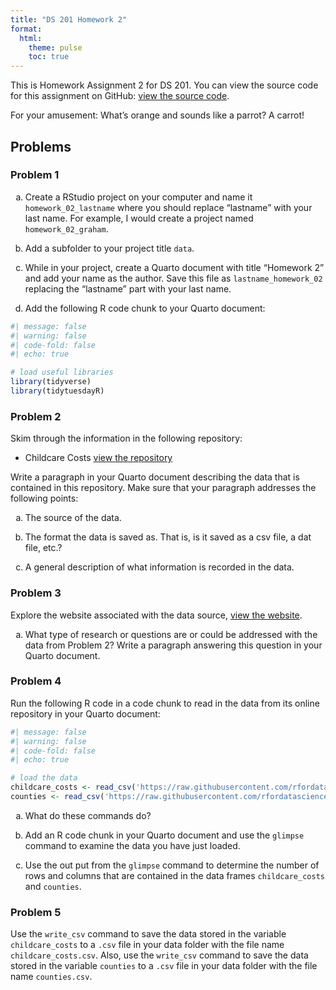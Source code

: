 ```yaml
---
title: "DS 201 Homework 2"
format: 
  html:
    theme: pulse 
    toc: true 
---
```


This is Homework Assignment 2 for DS 201. You can view the source code for this assignment on GitHub: [view the source code](https://github.com/jmgraham30/ds_201_assignments/blob/main/homework_02/index.qmd).

For your amusement: What's orange and sounds like a parrot? A carrot!

## Problems

### Problem 1

a. Create a RStudio project on your computer and name it `homework_02_lastname` where you should replace "lastname" with your last name. For example, I would create a project named `homework_02_graham`. 

b. Add a subfolder to your project title `data`. 

c. While in your project, create a Quarto document with title "Homework 2" and add your name as the author. Save this file as `lastname_homework_02` replacing the "lastname" part with your last name.

d. Add the following R code chunk to your Quarto document:

```r
#| message: false
#| warning: false
#| code-fold: false
#| echo: true

# load useful libraries
library(tidyverse)
library(tidytuesdayR)
```

### Problem 2

Skim through the information in the following repository:

- Childcare Costs [view the repository](https://github.com/rfordatascience/tidytuesday/blob/master/data/2023/2023-05-09/readme.md)

Write a paragraph in your Quarto document describing the data that is contained in this repository. Make sure that your paragraph addresses the following points:

a. The source of the data. 

b. The format the data is saved as. That is, is it saved as a csv file, a dat file, etc.?

c. A general description of what information is recorded in the data.

### Problem 3

Explore the website associated with the data source, [view the website](https://www.dol.gov/agencies/wb/topics/featured-childcare).

a. What type of research or questions are or could be addressed with the data from Problem 2? Write a paragraph answering this question in your Quarto document. 

### Problem 4

Run the following R code in a code chunk to read in the data from its online repository in your Quarto document:

```r
#| message: false
#| warning: false
#| code-fold: false
#| echo: true

# load the data
childcare_costs <- read_csv('https://raw.githubusercontent.com/rfordatascience/tidytuesday/master/data/2023/2023-05-09/childcare_costs.csv')
counties <- read_csv('https://raw.githubusercontent.com/rfordatascience/tidytuesday/master/data/2023/2023-05-09/counties.csv')
```

a. What do these commands do? 

b. Add an R code chunk in your Quarto document and use the `glimpse` command to examine the data you have just loaded. 

c. Use the out put from the `glimpse` command to determine the number of rows and columns that are contained in the data frames `childcare_costs` and `counties`.

### Problem 5

Use the `write_csv` command to save the data stored in the variable `childcare_costs` to a `.csv` file in your data folder with the file name `childcare_costs.csv`. Also, use  the `write_csv` command to save the data stored in the variable `counties` to a `.csv` file in your data folder with the file name `counties.csv`.

